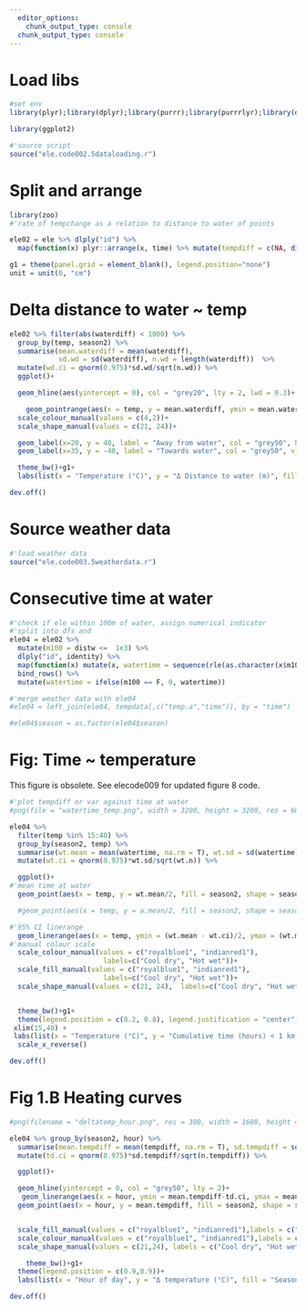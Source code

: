 ```yaml
---
  editor_options:
    chunk_output_type: console
  chunk_output_type: console
---
```


# Load libs

```r
#set env
library(plyr);library(dplyr);library(purrr);library(purrrlyr);library(data.table);library(lubridate);library(tidyr)

library(ggplot2)
```

```r
#'source script
source("ele.code002.5dataloading.r")
```

# Split and arrange

```r
library(zoo)
#'rate of tempchange as a relation to distance to water of points

ele02 = ele %>% dlply("id") %>%
  map(function(x) plyr::arrange(x, time) %>% mutate(tempdiff = c(NA, diff(temp, lag = 1)), waterdiff = c(diff(distw, lag = 1), NA))) %>% bind_rows()
```

```r
g1 = theme(panel.grid = element_blank(), legend.position="none")
unit = unit(0, "cm")

```

# Delta distance to water ~ temp

```r

ele02 %>% filter(abs(waterdiff) < 1000) %>%
  group_by(temp, season2) %>%
  summarise(mean.waterdiff = mean(waterdiff),
            sd.wd = sd(waterdiff), n.wd = length(waterdiff))  %>%
  mutate(wd.ci = qnorm(0.975)*sd.wd/sqrt(n.wd)) %>%
  ggplot()+

  geom_hline(aes(yintercept = 0), col = "grey20", lty = 2, lwd = 0.3)+

    geom_pointrange(aes(x = temp, y = mean.waterdiff, ymin = mean.waterdiff-wd.ci, ymax = mean.waterdiff+wd.ci, col = season2, shape = season2), position = position_dodge(width = 0.5), fatten = 7, fill = "white")+
  scale_colour_manual(values = c(4,2))+
  scale_shape_manual(values = c(21, 24))+

  geom_label(x=20, y = 40, label = "Away from water", col = "grey50", hjust = "inward", vjust = "inward")+
  geom_label(x=35, y = -40, label = "Towards water", col = "grey50", vjust = "inward")+

  theme_bw()+g1+
  labs(list(x = "Temperature (°C)", y = "Δ Distance to water (m)", fill = "Season", shape = "Season", colour = "Season"))+ylim(-40,50)+xlim(15,40)

dev.off()
```

# Source weather data

```r
#'load weather data
source("ele.code003.5weatherdata.r")
```


# Consecutive time at water

```r
#'check if ele within 100m of water, assign numerical indicator
#'split into dfs and
ele04 = ele02 %>%
  mutate(m100 = distw <=  1e3) %>%
  dlply("id", identity) %>%
  map(function(x) mutate(x, watertime = sequence(rle(as.character(x$m100))$lengths))) %>%
  bind_rows() %>%
  mutate(watertime = ifelse(m100 == F, 0, watertime))

#'merge weather data with ele04
#ele04 = left_join(ele04, tempdata[,c("temp.a","time")], by = "time")

#ele04$season = as.factor(ele04$season)
```

# Fig: Time ~ temperature
This figure is obsolete. See elecode009 for updated figure 8 code.

```r
#'plot tempdiff or var against time at water
#png(file = "watertime_temp.png", width = 3200, height = 3200, res = 600)

ele04 %>%
  filter(temp %in% 15:40) %>%
  group_by(season2, temp) %>%
  summarise(wt.mean = mean(watertime, na.rm = T), wt.sd = sd(watertime), wt.n = length(watertime)) %>%
  mutate(wt.ci = qnorm(0.975)*wt.sd/sqrt(wt.n)) %>%

  ggplot()+
#'mean time at water
  geom_point(aes(x = temp, y = wt.mean/2, fill = season2, shape = season2), position = position_dodge(width = 0.5), size = 3)+

  #geom_point(aes(x = temp, y = a.mean/2, fill = season2, shape = season2), position = position_dodge(width = 0.5), size = 1)+

#'95% CI linerange
  geom_linerange(aes(x = temp, ymin = (wt.mean - wt.ci)/2, ymax = (wt.mean + wt.ci)/2, col = season2), lwd=0.5, lty = 2, position = position_dodge(width = 0.5))+
#'manual colour scale
  scale_colour_manual(values = c("royalblue1", "indianred1"),
                       labels=c("Cool dry", "Hot wet"))+
  scale_fill_manual(values = c("royalblue1", "indianred1"),
                       labels=c("Cool dry", "Hot wet"))+
  scale_shape_manual(values = c(21, 24),  labels=c("Cool dry", "Hot wet"))+


  theme_bw()+g1+
  theme(legend.position = c(0.2, 0.8), legend.justification = "center")+
 xlim(15,40) +
 labs(list(x = "Temperature (°C)", y = "Cumulative time (hours) < 1 km to water", colour = "Season", fill = "Season", shape = "Season"))+
  scale_x_reverse()

dev.off()
```

# Fig 1.B Heating curves

```r
#png(filename = "deltatemp_hour.png", res = 300, width = 1600, height = 1600)

ele04 %>% group_by(season2, hour) %>%
  summarise(mean.tempdiff = mean(tempdiff, na.rm = T), sd.tempdiff = sd(tempdiff, na.rm = T), n.tempdiff = length(tempdiff)) %>%
  mutate(td.ci = qnorm(0.975)*sd.tempdiff/sqrt(n.tempdiff)) %>%

  ggplot()+

  geom_hline(yintercept = 0, col = "grey50", lty = 2)+
   geom_linerange(aes(x = hour, ymin = mean.tempdiff-td.ci, ymax = mean.tempdiff+td.ci, col = season2), position = position_dodge(width = 0.5))+
  geom_point(aes(x = hour, y = mean.tempdiff, fill = season2, shape = season2), size = 3, position = position_dodge(width = 0.5))+


  scale_fill_manual(values = c("royalblue1", "indianred1"),labels = c("Cool dry", "Hot wet"))+
  scale_colour_manual(values = c("royalblue1", "indianred1"),labels = c("Cool dry", "Hot wet"))+
  scale_shape_manual(values = c(21,24), labels = c("Cool dry", "Hot wet"))+

    theme_bw()+g1+
  theme(legend.position = c(0.9,0.9))+
  labs(list(x = "Hour of day", y = "Δ temperature (°C)", fill = "Season", col = "Season", shape = "Season"))

dev.off()
```
